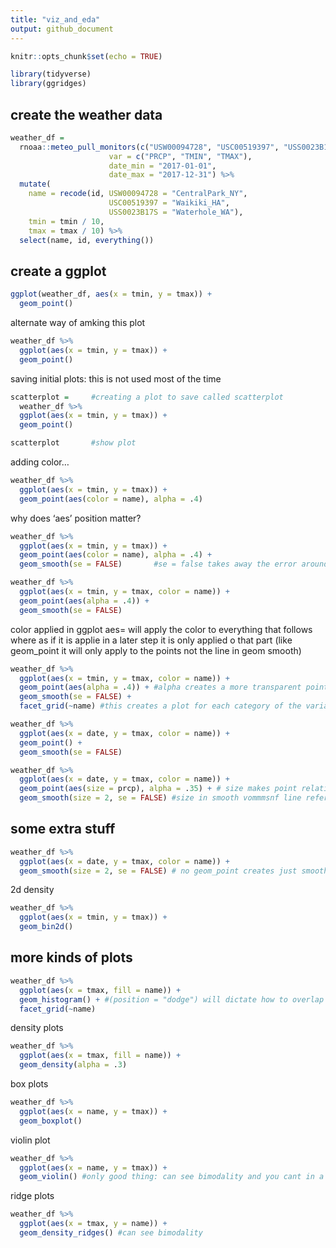 ```yaml
---
title: "viz_and_eda"
output: github_document
---
```


```r
knitr::opts_chunk$set(echo = TRUE)
```

```r
library(tidyverse)
library(ggridges)
```

## create the weather data 

```r
weather_df = 
  rnoaa::meteo_pull_monitors(c("USW00094728", "USC00519397", "USS0023B17S"),
                      var = c("PRCP", "TMIN", "TMAX"), 
                      date_min = "2017-01-01",
                      date_max = "2017-12-31") %>%
  mutate(
    name = recode(id, USW00094728 = "CentralPark_NY", 
                      USC00519397 = "Waikiki_HA",
                      USS0023B17S = "Waterhole_WA"),
    tmin = tmin / 10,
    tmax = tmax / 10) %>%
  select(name, id, everything())
```

## create a ggplot

```r
ggplot(weather_df, aes(x = tmin, y = tmax)) + 
  geom_point()
```

alternate way of amking this plot 

```r
weather_df %>% 
  ggplot(aes(x = tmin, y = tmax)) +
  geom_point()
```

saving initial plots: this is not used most of the time 

```r
scatterplot =     #creating a plot to save called scatterplot
  weather_df %>% 
  ggplot(aes(x = tmin, y = tmax)) +
  geom_point()

scatterplot       #show plot
```


adding color...

```r
weather_df %>% 
  ggplot(aes(x = tmin, y = tmax)) +
  geom_point(aes(color = name), alpha = .4)
```

why does 'aes' position matter? 

```r
weather_df %>% 
  ggplot(aes(x = tmin, y = tmax)) +
  geom_point(aes(color = name), alpha = .4) + 
  geom_smooth(se = FALSE)       #se = false takes away the error around line
```

```r
weather_df %>% 
  ggplot(aes(x = tmin, y = tmax, color = name)) +
  geom_point(aes(alpha = .4)) + 
  geom_smooth(se = FALSE)
```

color applied in ggplot aes= will apply the color to everything that follows where as if it is applie in a later step it is only applied o that part (like geom_point it will only apply to the points not the line in geom smooth)


```r
weather_df %>% 
  ggplot(aes(x = tmin, y = tmax, color = name)) +
  geom_point(aes(alpha = .4)) + #alpha creates a more transparent point
  geom_smooth(se = FALSE) +
  facet_grid(~name) #this creates a plot for each category of the variable "name"
```

```r
weather_df %>% 
  ggplot(aes(x = date, y = tmax, color = name)) + 
  geom_point() +
  geom_smooth(se = FALSE)
```


```r
weather_df %>% 
  ggplot(aes(x = date, y = tmax, color = name)) + 
  geom_point(aes(size = prcp), alpha = .35) + # size makes point relative to amount of precipitation
  geom_smooth(size = 2, se = FALSE) #size in smooth vommmsnf line refers to width of line? 
```

## some extra stuff 

```r
weather_df %>% 
  ggplot(aes(x = date, y = tmax, color = name)) + 
  geom_smooth(size = 2, se = FALSE) # no geom_point creates just smooth curve- dont do this 
```

2d density 

```r
weather_df %>% 
  ggplot(aes(x = tmin, y = tmax)) +
  geom_bin2d()
```

## more kinds of plots

```r
weather_df %>% 
  ggplot(aes(x = tmax, fill = name)) +
  geom_histogram() + #(position = "dodge") will dictate how to overlap the data for different places 
  facet_grid(~name)

```

density plots 

```r
weather_df %>% 
  ggplot(aes(x = tmax, fill = name)) +
  geom_density(alpha = .3)
```

box plots 

```r
weather_df %>% 
  ggplot(aes(x = name, y = tmax)) + 
  geom_boxplot()
```

violin plot 

```r
weather_df %>% 
  ggplot(aes(x = name, y = tmax)) + 
  geom_violin() #only good thing: can see bimodality and you cant in a boxplot 
```

ridge plots 

```r
weather_df %>% 
  ggplot(aes(x = tmax, y = name)) + 
  geom_density_ridges() #can see bimodality 
```








